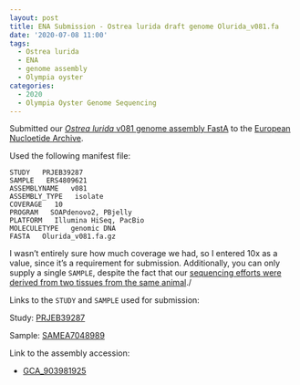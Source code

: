 ```yaml
---
layout: post
title: ENA Submission - Ostrea lurida draft genome Olurida_v081.fa
date: '2020-07-08 11:00'
tags:
  - Ostrea lurida
  - ENA
  - genome assembly
  - Olympia oyster
categories:
  - 2020
  - Olympia Oyster Genome Sequencing
---
```

Submitted our [_Ostrea lurida_ v081 genome assembly FastA](https://github.com/RobertsLab/resources/wiki/Genomic-Resources#genome-1) to the [European Nucloetide Archive](https://www.ebi.ac.uk/ena).

Used the following manifest file:

```
STUDY   PRJEB39287
SAMPLE   ERS4809621
ASSEMBLYNAME   v081
ASSEMBLY_TYPE   isolate
COVERAGE   10
PROGRAM   SOAPdenovo2, PBjelly
PLATFORM   Illumina HiSeq, PacBio
MOLECULETYPE   genomic DNA
FASTA   Olurida_v081.fa.gz
```

I wasn't entirely sure how much coverage we had, so I entered 10x as a value, since it's a requirement for submission. Additionally, you can only supply a single `SAMPLE`, despite the fact that our [sequencing efforts were derived from two tissues from the same animal](https://robertslab.github.io/sams-notebook/posts/2015-09-15-genomic-dna-isolation-olympia-oyster-adductor-musle-mantle-3/)./

Links to the `STUDY` and `SAMPLE` used for submission:

Study: [PRJEB39287](https://www.ebi.ac.uk/ena/browser/view/PRJEB39287)

Sample: [SAMEA7048989](https://www.ebi.ac.uk/ena/browser/view/SAMEA7048989)

Link to the assembly accession:

- [GCA_903981925](https://www.ebi.ac.uk/ena/data/view/GCA_903981925)
